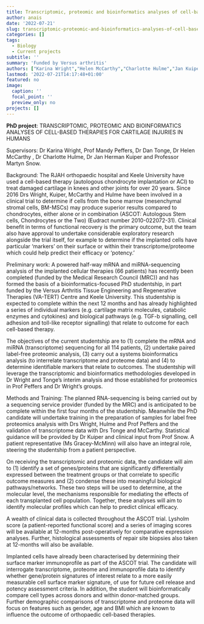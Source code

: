 ```yaml
---
title: Transcriptomic, proteomic and bioinformatics analyses of cell-based therapies
author: anais
date: '2022-07-21'
slug: transcriptomic-proteomic-and-bioinformatics-analyses-of-cell-based-therapies
categories: []
tags:
  - Biology
  - Current projects
subtitle: ''
summary: 'Funded by Versus arthritis'
authors: ["Karina Wright","Helen McCarthy","Charlotte Hulme","Jan Kuiper","Martyn Snow","Abi Jones"]
lastmod: '2022-07-21T14:17:48+01:00'
featured: no
image:
  caption: ''
  focal_point: ''
  preview_only: no
projects: []
---
```

**PhD project**: TRANSCRIPTOMIC, PROTEOMIC AND BIOINFORMATICS ANALYSES OF CELL-BASED THERAPIES FOR CARTILAGE INJURIES IN HUMANS

Supervisors: Dr Karina Wright, Prof Mandy Peffers, Dr Dan Tonge, Dr Helen McCarthy , Dr Charlotte Hulme, Dr Jan Herman Kuiper and Professor Martyn Snow.

Background: The RJAH orthopaedic hospital and Keele University have used a cell-based therapy (autologous chondrocyte implantation or ACI) to treat damaged cartilage in knees and other joints for over 20 years. Since 2016 Drs Wright, Kuiper, McCarthy and Hulme have been involved in a clinical trial to determine if cells from the bone marrow (mesenchymal stromal cells, BM-MSCs) may produce superior results compared to chondrocytes, either alone or in combination (ASCOT: Autologous Stem cells, Chondrocytes or the Two) (Eudract number 2010-022072-31). Clinical benefit in terms of functional recovery is the primary outcome, but the team also have approval to undertake considerable exploratory research alongside the trial itself, for example to determine if the implanted cells have particular ‘markers’ on their surface or within their transcriptome/proteome which could help predict their efficacy or ‘potency.’

Preliminary work: A powered half-way mRNA and miRNA-sequencing analysis of the implanted cellular therapies (66 patients) has recently been completed (funded by the Medical Research Council (MRC)) and has formed the basis of a bioinformatics-focused PhD studentship, in part funded by the Versus Arthritis Tissue Engineering and Regenerative Therapies (VA-TERT) Centre and Keele University. This studentship is expected to complete within the next 12 months and has already highlighted a series of individual markers (e.g. cartilage matrix molecules, catabolic enzymes and cytokines) and biological pathways (e.g. TGF-b signalling, cell adhesion and toll-like receptor signalling) that relate to outcome for each cell-based therapy.

The objectives of the current studentship are to (1) complete the mRNA and miRNA (transcriptome) sequencing for all 114 patients, (2) undertake paired label-free proteomic analysis, (3) carry out a systems bioinformatics analysis (to interrelate transcriptome and proteome data) and (4) to determine identifiable markers that relate to outcomes. The studentship will leverage the transcriptomic and bioinformatics methodologies developed in Dr Wright and Tonge’s interim analysis and those established for proteomics in Prof Peffers and Dr Wright’s groups.

Methods and Training: The planned RNA-sequencing is being carried out by a sequencing service provider (funded by the MRC) and is anticipated to be complete within the first four months of the studentship. Meanwhile the PhD candidate will undertake training in the preparation of samples for label free proteomics analysis with Drs Wright, Hulme and Prof Peffers and the validation of transcriptome data with Drs Tonge and McCarthy. Statistical guidance will be provided by Dr Kuiper and clinical input from Prof Snow. A patient representative (Ms Gracey-McMinn) will also have an integral role, steering the studentship from a patient perspective.

On receiving the transcriptomic and proteomic data, the candidate will aim to (1) identify a set of genes/proteins that are significantly differentially expressed between the treatment groups or that correlate to specific outcome measures and (2) condense these into meaningful biological pathways/networks. These two steps will be used to determine, at the molecular level, the mechanisms responsible for mediating the effects of each transplanted cell population. Together, these analyses will aim to identify molecular profiles which can help to predict clinical efficacy.

A wealth of clinical data is collected throughout the ASCOT trial. Lysholm score (a patient-reported functional score) and a series of imaging scores will be available at 12-months post-operatively for comparative expression analyses. Further, histological assessments of repair site biopsies also taken at 12-months will also be available.

Implanted cells have already been characterised by determining their surface marker immunoprofile as part of the ASCOT trial. The candidate will interrogate transcriptome, proteome and immunoprofile data to identify whether gene/protein signatures of interest relate to a more easily measurable cell surface marker signature, of use for future cell release and potency assessment criteria. In addition, the student will bioinformatically compare cell types across donors and within donor-matched groups. Further demographic comparisons of transcriptome and proteome data will focus on features such as gender, age and BMI which are known to influence the outcome of orthopaedic cell-based therapies.
